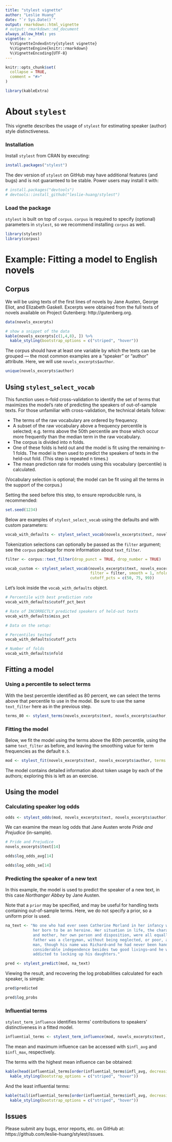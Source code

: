 ```yaml
---
title: "stylest vignette"
author: "Leslie Huang"
date: "`r Sys.Date()`"
output: rmarkdown::html_vignette
# output: rmarkdown::md_document
always_allow_html: yes
vignette: >
  %\VignetteIndexEntry{stylest vignette}
  %\VignetteEngine{knitr::rmarkdown}
  %\VignetteEncoding{UTF-8}
---
```


```r
knitr::opts_chunk$set(
  collapse = TRUE,
  comment = "#>"
)
```

```r
library(kableExtra)
```

# About `stylest`

This vignette describes the usage of `stylest` for estimating speaker (author) style distinctiveness.

### Installation

Install `stylest` from CRAN by executing:


```r
install.packages("stylest")
```

The dev version of `stylest` on GitHub may have additional features (and bugs) and is not guaranteed to be stable. Power users may install it with:

```r
# install.packages("devtools")
# devtools::install_github("leslie-huang/stylest")
```

### Load the package

`stylest` is built on top of `corpus`. `corpus` is required to specify (optional) parameters in `stylest`, so we recommend installing `corpus` as well. 

```r
library(stylest)
library(corpus)
```

# Example: Fitting a model to English novels

## Corpus

We will be using texts of the first lines of novels by Jane Austen, George Eliot, and Elizabeth Gaskell. Excerpts were obtained from the full texts of novels available on Project Gutenberg: http://gutenberg.org.

```r
data(novels_excerpts)
```

```r
# show a snippet of the data
kable(novels_excerpts[c(1,4,8), ]) %>%
  kable_styling(bootstrap_options = c("striped", "hover"))
```

The corpus should have at least one variable by which the texts can be grouped --- the most common examples are a "speaker" or "author" attribute. Here, we will use `novels_excerpts$author`.

```r
unique(novels_excerpts$author)
```

## Using `stylest_select_vocab`

This function uses n-fold cross-validation to identify the set of terms that maximizes the model's rate of predicting the speakers of out-of-sample texts. For those unfamiliar with cross-validation, the technical details follow:

- The terms of the raw vocabulary are ordered by frequency.
- A subset of the raw vocabulary above a frequency percentile is selected; e.g. terms above the 50th percentile are those which occur more frequently than the median term in the raw vocabulary.
- The corpus is divided into n folds. 
- One of these folds is held out and the model is fit using the remaining n-1 folds. The model is then used to predict the speakers of texts in the held-out fold. (This step is repeated n times.)
- The mean prediction rate for models using this vocabulary (percentile) is calculated.

(Vocabulary selection is optional; the model can be fit using all the terms in the support of the corpus.)

Setting the seed before this step, to ensure reproducible runs, is recommended:

```r
set.seed(1234)
```

Below are examples of `stylest_select_vocab` using the defaults and with custom parameters:

```r
vocab_with_defaults <- stylest_select_vocab(novels_excerpts$text, novels_excerpts$author)
```

Tokenization selections can optionally be passed as the `filter` argument; see the `corpus` package for more information about `text_filter`.

```r
filter <- corpus::text_filter(drop_punct = TRUE, drop_number = TRUE)

vocab_custom <- stylest_select_vocab(novels_excerpts$text, novels_excerpts$author, 
                                     filter = filter, smooth = 1, nfold = 10, 
                                     cutoff_pcts = c(50, 75, 99))
```

Let's look inside the `vocab_with_defaults` object.

```r
# Percentile with best prediction rate
vocab_with_defaults$cutoff_pct_best

# Rate of INCORRECTLY predicted speakers of held-out texts
vocab_with_defaults$miss_pct

# Data on the setup:

# Percentiles tested
vocab_with_defaults$cutoff_pcts

# Number of folds
vocab_with_defaults$nfold

```

## Fitting a model

### Using a percentile to select terms

With the best percentile identified as 80 percent, we can select the terms above that percentile to use in the model. Be sure to use the same `text_filter` here as in the previous step.

```r
terms_80 <- stylest_terms(novels_excerpts$text, novels_excerpts$author, 80, filter = filter)
```

### Fitting the model

Below, we fit the model using the terms above the 80th percentile, using the same `text_filter` as before, and leaving the smoothing value for term frequencies as the default `0.5`.

```r

mod <- stylest_fit(novels_excerpts$text, novels_excerpts$author, terms = terms_80, filter = filter)

```

The model contains detailed information about token usage by each of the authors; exploring this is left as an exercise.

## Using the model

### Calculating speaker log odds

```r

odds <- stylest_odds(mod, novels_excerpts$text, novels_excerpts$author)
```

We can examine the mean log odds that Jane Austen wrote _Pride and Prejudice_ (in-sample).

```r
# Pride and Prejudice
novels_excerpts$text[14]

odds$log_odds_avg[14]

odds$log_odds_se[14]

```

### Predicting the speaker of a new text

In this example, the model is used to predict the speaker of a new text, in this case _Northanger Abbey_ by Jane Austen. 

Note that a `prior` may be specified, and may be useful for handling texts containing out-of-sample terms. Here, we do not specify a prior, so a uniform prior is used.

```r

na_text <- "No one who had ever seen Catherine Morland in her infancy would have supposed 
            her born to be an heroine. Her situation in life, the character of her father 
            and mother, her own person and disposition, were all equally against her. Her 
            father was a clergyman, without being neglected, or poor, and a very respectable 
            man, though his name was Richard—and he had never been handsome. He had a 
            considerable independence besides two good livings—and he was not in the least 
            addicted to locking up his daughters."

pred <- stylest_predict(mod, na_text)
```

Viewing the result, and recovering the log probabilities calculated for each speaker, is simple:

```r
pred$predicted

pred$log_probs
```

### Influential terms

`stylest_term_influence` identifies terms' contributions to speakers' distinctiveness in a fitted model.

```r

influential_terms <- stylest_term_influence(mod, novels_excerpts$text, novels_excerpts$author)

```

The mean and maximum influence can be accessed with `$infl_avg` and `$infl_max`, respectively. 

The terms with the highest mean influence can be obtained:

```r
kable(head(influential_terms[order(influential_terms$infl_avg, decreasing = TRUE), ])) %>%
  kable_styling(bootstrap_options = c("striped", "hover"))
```

And the least influential terms:

```r
kable(tail(influential_terms[order(influential_terms$infl_avg, decreasing = TRUE), ])) %>%
  kable_styling(bootstrap_options = c("striped", "hover"))

```


## Issues

Please submit any bugs, error reports, etc. on GitHub at: https://github.com/leslie-huang/stylest/issues.